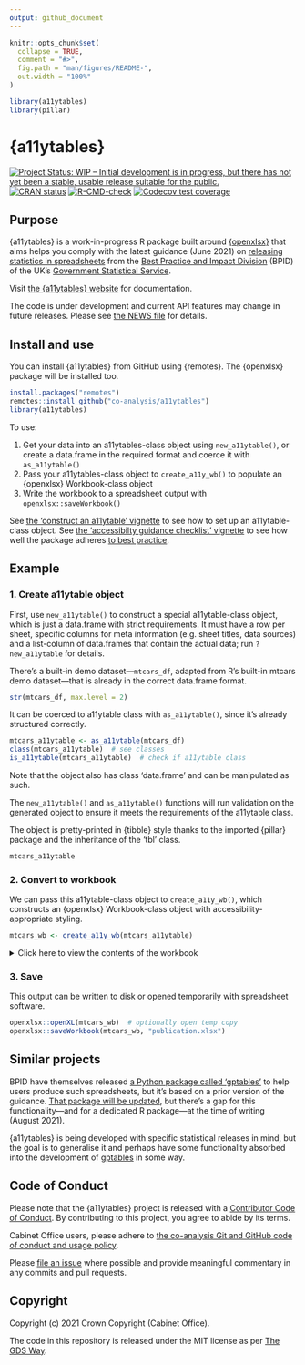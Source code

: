 ```yaml
---
output: github_document
---
```


<!-- README.md is generated from README.Rmd. Please edit that file -->

```r
knitr::opts_chunk$set(
  collapse = TRUE,
  comment = "#>",
  fig.path = "man/figures/README-",
  out.width = "100%"
)

library(a11ytables)
library(pillar)
```

# {a11ytables}

<!-- badges: start -->
[![Project Status: WIP – Initial development is in progress, but there has not yet been a stable, usable release suitable for the public.](https://www.repostatus.org/badges/latest/wip.svg)](https://www.repostatus.org/#wip)
[![CRAN
status](https://www.r-pkg.org/badges/version/a11ytables)](https://CRAN.R-project.org/package=a11ytables)
[![R-CMD-check](https://github.com/co-analysis/a11ytables/workflows/R-CMD-check/badge.svg)](https://github.com/co-analysis/a11ytables/actions)
[![Codecov test
coverage](https://codecov.io/gh/co-analysis/a11ytables/branch/main/graph/badge.svg)](https://codecov.io/gh/co-analysis/a11ytables?branch=main)
<!-- badges: end -->

## Purpose

{a11ytables} is a work-in-progress R package built around [{openxlsx}](https://ycphs.github.io/openxlsx/) that aims helps you comply with the latest guidance (June 2021) on [releasing statistics in spreadsheets](https://gss.civilservice.gov.uk/policy-store/releasing-statistics-in-spreadsheets/) from the [Best Practice and Impact Division](https://github.com/best-practice-and-impact?language=html) (BPID) of the UK's [Government Statistical Service](https://gss.civilservice.gov.uk/).

Visit [the {a11ytables} website](https://co-analysis.github.io/a11ytables/) for documentation.

The code is under development and current API features may change in future releases. Please see [the NEWS file](https://co-analysis.github.io/a11ytables/news/index.html) for details.

## Install and use

You can install {a11ytables} from GitHub using {remotes}. The {openxlsx} package will be installed too.

```r
install.packages("remotes")
remotes::install_github("co-analysis/a11ytables")
library(a11ytables)
```

To use:

1. Get your data into an a11ytables-class object using `new_a11ytable()`, or create a data.frame in the required format and coerce it with `as_a11ytable()`
2. Pass your a11ytables-class object to `create_a11y_wb()` to populate an {openxlsx} Workbook-class object
3. Write the workbook to a spreadsheet output with `openxlsx::saveWorkbook()`

See [the 'construct an a11ytable' vignette](https://co-analysis.github.io/a11ytables/articles/construct.html) to see how to set up an a11ytable-class object. See [the 'accessibilty guidance checklist' vignette](https://co-analysis.github.io/a11ytables/articles/accessibility.html) to see how well the package adheres [to best practice](https://gss.civilservice.gov.uk/policy-store/making-spreadsheets-accessible-a-brief-checklist-of-the-basics/).

## Example

### 1. Create a11ytable object

First, use `new_a11ytable()` to construct a special a11ytable-class object, which is just a data.frame with strict requirements. It must have a row per sheet, specific columns for meta information (e.g. sheet titles, data sources) and a list-column of data.frames that contain the actual data; run `?new_a11ytable` for details.

There's a built-in demo dataset---`mtcars_df`, adapted from R's built-in mtcars demo dataset---that is already in the correct data.frame format.

```r
str(mtcars_df, max.level = 2)
```

It can be coerced to a11ytable class with `as_a11ytable()`, since it's already structured correctly.

```r
mtcars_a11ytable <- as_a11ytable(mtcars_df)
class(mtcars_a11ytable)  # see classes
is_a11ytable(mtcars_a11ytable)  # check if a11ytable class
```

Note that the object also has class 'data.frame' and can be manipulated as such.

The `new_a11ytable()` and `as_a11ytable()` functions will run validation on the generated object to ensure it meets the requirements of the a11ytable class.

The object is pretty-printed in {tibble} style thanks to the imported {pillar} package and the inheritance of the 'tbl' class.

```r
mtcars_a11ytable
```

### 2. Convert to workbook

We can pass this a11ytable-class object to `create_a11y_wb()`, which constructs an {openxlsx} Workbook-class object with accessibility-appropriate styling.

```r
mtcars_wb <- create_a11y_wb(mtcars_a11ytable)
```

<details><summary>Click here to view the contents of the workbook</summary>

```r
mtcars_wb
```

</details>
<p>

### 3. Save

This output can be written to disk or opened temporarily with spreadsheet software.

```r
openxlsx::openXL(mtcars_wb)  # optionally open temp copy
openxlsx::saveWorkbook(mtcars_wb, "publication.xlsx")
```

## Similar projects

BPID have themselves released [a Python package called 'gptables'](https://github.com/best-practice-and-impact/gptables) to help users produce such spreadsheets, but it's based on a prior version of the guidance. [That package will be updated](https://github.com/best-practice-and-impact/gptables/issues/145), but there's a gap for this functionality—and for a dedicated R package—at the time of writing (August 2021).

{a11ytables} is being developed with specific statistical releases in mind, but the goal is to generalise it and perhaps have some functionality absorbed into the development of [gptables](https://github.com/best-practice-and-impact/gptables) in some way.

## Code of Conduct

Please note that the {a11ytables} project is released with a [Contributor Code of Conduct](https://contributor-covenant.org/version/2/0/CODE_OF_CONDUCT.html). By contributing to this project, you agree to abide by its terms.

Cabinet Office users, please adhere to [the co-analysis Git and GitHub code of conduct and usage policy](https://docs.google.com/document/d/1CuNgKla1BwSVOmGkPmsq0S-OM4emP-iXrgnm7EeILWM/edit?usp=sharing).

Please [file an issue](https://github.com/co-analysis/csstatsbulletin/issues) where possible and provide meaningful commentary in any commits and pull requests.

## Copyright

Copyright (c) 2021 Crown Copyright (Cabinet Office).

The code in this repository is released under the MIT license as per [The GDS Way](https://gds-way.cloudapps.digital/manuals/licensing.html#use-mit).

